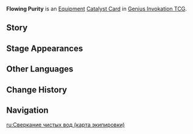 {{About|the [[Genius Invokation TCG]] Equipment Card|the [[Catalyst]]|Flowing Purity}}
{{Genius Invokation TCG Infobox
|id          = 311110
|title       = Flowing Purity
|image       = Flowing Purity Equipment Card.png
|type        = Equipment Card
|group       = Weapon;Catalyst
|matching    = 1
|effect      = '''When played and when the Round ends:''' The character gains 1 '''Bond of Life''' stack.<br>'''Before both sides choose their actions:''' If the attached character does not have '''Bond of Life''' attached, then generate 1 random basic Elemental Die, and character will deal +1 DMG the next time they deal DMG. (Once per Round)
|source1     = {{Sold By}}
}}
'''Flowing Purity''' is an [[Equipment Card|Equipment]] [[Catalyst Card]] in [[Genius Invokation TCG]].

==Story==
{{Description|"...This heart of mine, which beats as though it were ensconced in a vessel of flesh and blood, has already been stained with the same sin on this journey. This heart of mine, so tortured by the pain of regret &mdash; where could it ever hope to find peace?"|title=Flowing Purity}}

==Stage Appearances==
{{Genius Invokation TCG Stage Appearances}}

==Other Languages==
{{Other Languages|Transclude=Flowing Purity;1#0}}

==Change History==
{{Change History|5.2}}

==Navigation==
{{Genius Invokation TCG Navbox|Equipment Card}}

[[ru:Сверкание чистых вод (карта экипировки)]]